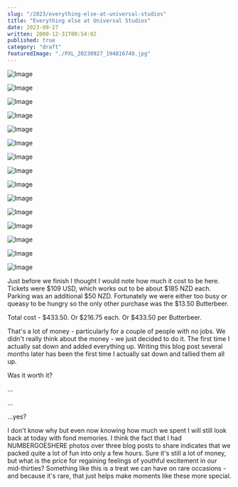 ```yaml
---
slug: "/2023/everything-else-at-universal-studios"
title: "Everything else at Universal Studios"
date: 2023-09-27
written: 2000-12-31T00:54:02
published: true
category: "draft"
featuredImage: "./PXL_20230927_194816740.jpg"
---
```


![Image](PXL_20230927_194816740.jpg)

![Image](PXL_20230927_204941986.jpg)

![Image](PXL_20230927_205732363.jpg)

![Image](PXL_20230927_210519490.jpg)

![Image](PXL_20230927_211721596.jpg)

![Image](PXL_20230927_220627899.jpg)

![Image](PXL_20230927_220737116.jpg)

![Image](PXL_20230927_222508151.jpg)

![Image](PXL_20230927_230847466.jpg)

![Image](PXL_20230927_231325822.jpg)

![Image](PXL_20230927_232219207.jpg)

![Image](PXL_20230927_232910463.jpg)

![Image](PXL_20230927_234016658.jpg)

![Image](PXL_20230927_234527848.jpg)

![Image](PXL_20230928_000131918.jpg)

Just before we finish I thought I would note how much it cost to be here. Tickets were $109 USD, which works out to be about $185 NZD each. Parking was an additional $50 NZD. Fortunately we were either too busy or queasy to be hungry so the only other purchase was the $13.50 Butterbeer.

Total cost - $433.50. Or $216.75 each. Or $433.50 per Butterbeer.

That's a lot of money - particularly for a couple of people with no jobs. We didn't really think about the money - we just decided to do it. The first time I actually sat down and added everything up. Writing this blog post several months later has been the first time I actually sat down and tallied them all up.

Was it worth it?

...

...

...yes?

I don't know why but even now knowing how much we spent I will still look back at today with fond memories. I think the fact that I had NUMBERGOESHERE photos over three blog posts to share indicates that we packed quite a lot of fun into only a few hours. Sure it's still a lot of money, but what is the price for regaining feelings of youthful excitement in our mid-thirties? Something like this is a treat we can have on rare occasions - and because it's rare, that just helps make moments like these more special.
